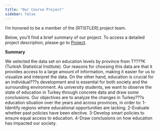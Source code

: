 ```yaml
---
title: "Our Course Project"
sidebar: false 
---
```


I'm honored to be a member of the \[RTISTLER\] project team.

Below, you'll find a brief summary of our project. To access a detailed project description, please go to [Project](https://emu-hacettepe-analytics.github.io/emu430-fall2024-team-rtistler/){.uri}.

**Summary**

We selected the data set on education levels by province from T????K (Turkish 
Statistical Institute). Our reasons for choosing this data are that it provides access to 
a large amount of information, making it easier for us to visualize and interpret the 
data. On the other hand, education is crucial for an individual???s development and is 
essential for both society and the surrounding environment. As university students, 
we want to observe the state of education in Turkey through concrete data and draw 
some conclusions. Our objectives are to analyze the changes in Turkey???s education 
situation over the years and across provinces, in order to:
 1-Identify regions where educational opportunities are lacking.
 2-Evaluate whether past policies have been elective.
 3-Develop smart policies to ensure equal access to education.
 4-Draw conclusions on how education has impacted our society.
